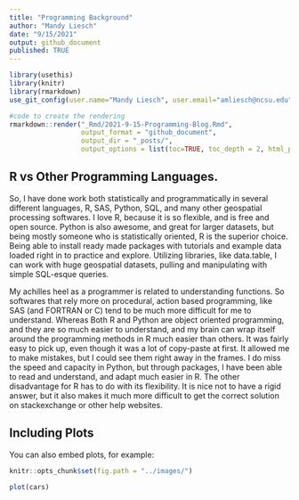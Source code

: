 ```yaml
---
title: "Programming Background"
author: "Mandy Liesch"
date: "9/15/2021"
output: github_document
published: TRUE
---
```


```r
library(usethis)
library(knitr)
library(rmarkdown)
use_git_config(user.name="Mandy Liesch", user.email="amliesch@ncsu.edu")
```

```r
#code to create the rendering
rmarkdown::render("_Rmd/2021-9-15-Programming-Blog.Rmd", 
                  output_format = "github_document", 
                  output_dir = "_posts/", 
                  output_options = list(toc=TRUE, toc_depth = 2, html_preview=FALSE))
```

## R vs Other Programming Languages.

So, I have done work both statistically and programmatically in several different languages, R, SAS, Python, SQL, and many other geospatial processing softwares. I love R, because it is so flexible, and is free and open source. Python is also awesome, and great for larger datasets, but being mostly someone who is statistically oriented, R is the superior choice. Being able to install ready made packages with tutorials and example data loaded right in to practice and explore. Utilizing libraries, like data.table, I can work with huge geospatial datasets, pulling and manipulating with simple SQL-esque queries. 

My achilles heel as a programmer is related to understanding functions. So softwares that rely more on procedural, action based programming, like SAS (and FORTRAN or C) tend to be much more difficult for me to understand. Whereas Both R and Python are object oriented programming, and they are so much easier to understand, and my brain can wrap itself around the programming methods in R much easier than others. It was fairly easy to pick up, even though it was a lot of copy-paste at first. It allowed me to make mistakes, but I could see them right away in the frames. I do miss the speed and capacity in Python, but through packages, I have been able to read and understand, and adapt much easier in R. The other disadvantage for R has to do with its flexibility. It is nice not to have a rigid answer, but it also makes it much more difficult to get the correct solution on stackexchange or other help websites. 


## Including Plots

You can also embed plots, for example:

```r
knitr::opts_chunk$set(fig.path = "../images/")

plot(cars)
```


